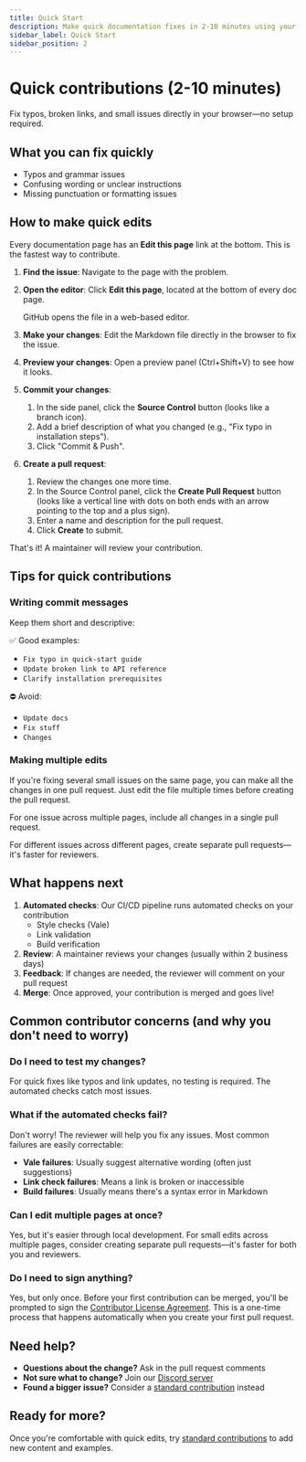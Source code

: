 ```yaml
---
title: Quick Start
description: Make quick documentation fixes in 2-10 minutes using your browser.
sidebar_label: Quick Start
sidebar_position: 2
---
```


# Quick contributions (2-10 minutes)

Fix typos, broken links, and small issues directly in your browser—no setup required.

## What you can fix quickly

- Typos and grammar issues
- Confusing wording or unclear instructions
- Missing punctuation or formatting issues

## How to make quick edits

Every documentation page has an **Edit this page** link at the bottom. This is the fastest way to contribute.

1. __Find the issue__: Navigate to the page with the problem.
2. __Open the editor__: Click **Edit this page**, located at the bottom of every doc page.

   GitHub opens the file in a web-based editor.

3. __Make your changes__: Edit the Markdown file directly in the browser to fix the issue.
4. __Preview your changes__: Open a preview panel (Ctrl+Shift+V) to see how it looks.
5. __Commit your changes__:
   1. In the side panel, click the **Source Control** button (looks like a branch icon).
   1. Add a brief description of what you changed (e.g., "Fix typo in installation steps").
   1. Click "Commit & Push".
6. __Create a pull request__:
   1. Review the changes one more time.
   1. In the Source Control panel, click the **Create Pull Request** button (looks like a vertical line with dots on both ends with an arrow pointing to the top and a plus sign).
   1. Enter a name and description for the pull request.
   1. Click **Create** to submit.

That's it! A maintainer will review your contribution.

## Tips for quick contributions

### Writing commit messages

Keep them short and descriptive:

✅ Good examples:
- `Fix typo in quick-start guide`
- `Update broken link to API reference`
- `Clarify installation prerequisites`

⛔ Avoid:
- `Update docs`
- `Fix stuff`
- `Changes`

### Making multiple edits

If you're fixing several small issues on the same page, you can make all the changes in one pull request. Just edit the file multiple times before creating the pull request.

For one issue across multiple pages, include all changes in a single pull request.

For different issues across different pages, create separate pull requests—it's faster for reviewers.

## What happens next

1. __Automated checks__: Our CI/CD pipeline runs automated checks on your contribution
   - Style checks (Vale)
   - Link validation
   - Build verification
2. __Review__: A maintainer reviews your changes (usually within 2 business days)
3. __Feedback__: If changes are needed, the reviewer will comment on your pull request
4. __Merge__: Once approved, your contribution is merged and goes live!

## Common contributor concerns (and why you don't need to worry)

### Do I need to test my changes?

For quick fixes like typos and link updates, no testing is required. The automated checks catch most issues.

### What if the automated checks fail?

Don't worry! The reviewer will help you fix any issues. Most common failures are easily correctable:
- __Vale failures__: Usually suggest alternative wording (often just suggestions)
- __Link check failures__: Means a link is broken or inaccessible
- __Build failures__: Usually means there's a syntax error in Markdown

### Can I edit multiple pages at once?

Yes, but it's easier through local development. For small edits across multiple pages, consider creating separate pull requests—it's faster for both you and reviewers.

### Do I need to sign anything?

Yes, but only once. Before your first contribution can be merged, you'll be prompted to sign the [Contributor License Agreement](https://cla-assistant.io/doc-detective/doc-detective.github.io). This is a one-time process that happens automatically when you create your first pull request.

## Need help?

- __Questions about the change?__ Ask in the pull request comments
- __Not sure what to change?__ Join our [Discord server](https://discord.gg/2M7wXEThfF)
- __Found a bigger issue?__ Consider a [standard contribution](standard-contributions) instead

## Ready for more?

Once you're comfortable with quick edits, try [standard contributions](standard-contributions) to add new content and examples.
